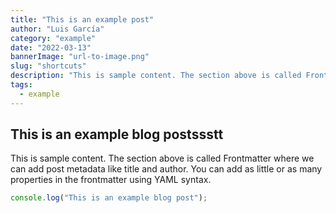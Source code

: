 ```yaml
---
title: "This is an example post"
author: "Luis García"
category: "example"
date: "2022-03-13"
bannerImage: "url-to-image.png"
slug: "shortcuts"
description: "This is sample content. The section above is called Frontmatter where we can add post metadata like title and author."
tags:
  - example
---
```


## This is an example blog postssstt

This is sample content. The section above is called Frontmatter where we can add post metadata like title and author. You can add as little or as many properties in the frontmatter using YAML syntax.

```js
console.log("This is an example blog post");
```

